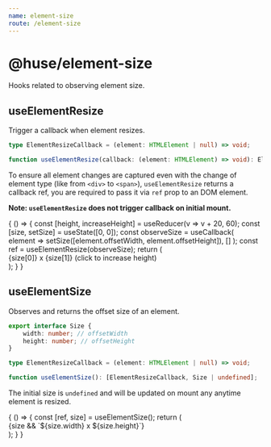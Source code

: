 ```yaml
---
name: element-size
route: /element-size
---
```



# @huse/element-size

Hooks related to observing element size.

## useElementResize

Trigger a callback when element resizes.

```typescript
type ElementResizeCallback = (element: HTMLElement | null) => void;

function useElementResize(callback: (element: HTMLElement) => void): ElementResizeCallback;
```

To ensure all element changes are captured even with the change of element type (like from `<div>` to `<span>`),
`useElementResize` returns a callback ref, you are required to pass it via `ref` prop to an DOM element.

**Note: `useElementResize` does not trigger callback on initial mount.**

<Playground>
    {
        () => {
            const [height, increaseHeight] = useReducer(v => v + 20, 60);
            const [size, setSize] = useState([0, 0]);
            const observeSize = useCallback(
                element => setSize([element.offsetWidth, element.offsetHeight]),
                []
            );
            const ref = useElementResize(observeSize);
            return (
                <div
                    ref={ref}
                    style={{height, lineHeight: `${height}px`, textAlign: 'center', backgroundColor: '#007bd2', fontSize: 36, color: '#fff'}}
                    onClick={increaseHeight}
                >
                    {size[0]} x {size[1]} (click to increase height)
                </div>
            );
        }
    }
</Playground>


## useElementSize

Observes and returns the offset size of an element.


```typescript
export interface Size {
    width: number; // offsetWidth
    height: number; // offsetHeight
}

type ElementResizeCallback = (element: HTMLElement | null) => void;

function useElementSize(): [ElementResizeCallback, Size | undefined];
```

The initial size is `undefined` and will be updated on mount any anytime element is resized.

<Playground>
    {
        () => {
            const [ref, size] = useElementSize();
            return (
                <div
                    ref={ref}
                    style={{height: 60, lineHeight: '60px', textAlign: 'center', backgroundColor: '#007bd2', fontSize: 36, color: '#fff'}}
                >
                    {size && `${size.width} x ${size.height}`}
                </div>
            );
        }
    }
</Playground>
